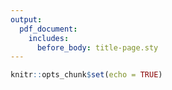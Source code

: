 ```yaml
---
output:
  pdf_document:
    includes:
      before_body: title-page.sty
---
```


```r
knitr::opts_chunk$set(echo = TRUE)
```